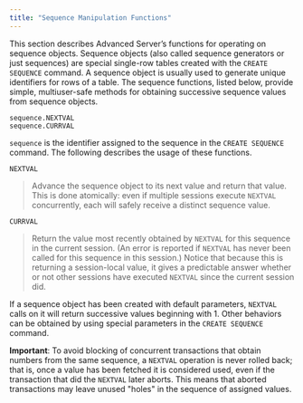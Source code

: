 ```yaml
---
title: "Sequence Manipulation Functions"
---
```


<div id="sequence_manipulation_functions" class="registered_link"></div>

This section describes Advanced Server’s functions for operating on sequence objects. Sequence objects (also called sequence generators or just sequences) are special single-row tables created with the `CREATE SEQUENCE` command. A sequence object is usually used to generate unique identifiers for rows of a table. The sequence functions, listed below, provide simple, multiuser-safe methods for obtaining successive sequence values from sequence objects.

```text
sequence.NEXTVAL
sequence.CURRVAL
```

`sequence` is the identifier assigned to the sequence in the `CREATE SEQUENCE` command. The following describes the usage of these functions.

`NEXTVAL`

> Advance the sequence object to its next value and return that value. This is done atomically: even if multiple sessions execute `NEXTVAL` concurrently, each will safely receive a distinct sequence value.

`CURRVAL`

> Return the value most recently obtained by `NEXTVAL` for this sequence in the current session. (An error is reported if `NEXTVAL` has never been called for this sequence in this session.) Notice that because this is returning a session-local value, it gives a predictable answer whether or not other sessions have executed `NEXTVAL` since the current session did.

If a sequence object has been created with default parameters, `NEXTVAL` calls on it will return successive values beginning with 1. Other behaviors can be obtained by using special parameters in the `CREATE SEQUENCE` command.

**Important**: To avoid blocking of concurrent transactions that obtain numbers from the same sequence, a `NEXTVAL` operation is never rolled back; that is, once a value has been fetched it is considered used, even if the transaction that did the `NEXTVAL` later aborts. This means that aborted transactions may leave unused "holes" in the sequence of assigned values.

